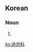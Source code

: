 ==Korean==
{{ko-hanjatab}}

===Noun===
{{ko-noun|rv=gwataeryo|hangeul=과태료}}

# {{hanja form of|과태료|administrative fine}}

[[ko:過怠料]]